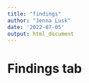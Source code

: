 ```yaml
---
title: "findings"
author: "Jenna Lusk"
date: '2022-07-05'
output: html_document
---
```


# Findings tab

